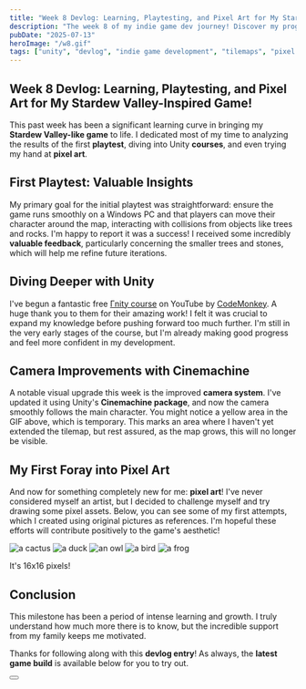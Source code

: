 ```yaml
---
title: "Week 8 Devlog: Learning, Playtesting, and Pixel Art for My Stardew Valley-Inspired Game!"
description: "The week 8 of my indie game dev journey! Discover my progress with the game development."
pubDate: "2025-07-13"
heroImage: "/w8.gif"
tags: ["unity", "devlog", "indie game development", "tilemaps", "pixel art", "game development"]
---
```





## Week 8 Devlog: Learning, Playtesting, and Pixel Art for My Stardew Valley-Inspired Game!

This past week has been a significant learning curve in bringing my **Stardew Valley-like game** to life.
I dedicated most of my time to analyzing the results of the first **playtest**, diving into Unity **courses**, and even trying my hand at **pixel art**.

## First Playtest: Valuable Insights

My primary goal for the initial playtest was straightforward:
ensure the game runs smoothly on a Windows PC and that players can move their character around the map,
interacting with collisions from objects like trees and rocks.
I'm happy to report it was a success!
I received some incredibly **valuable feedback**, particularly concerning the smaller trees and stones,
which will help me refine future iterations.

## Diving Deeper with Unity

I've begun a fantastic free [Гnity course](https://youtu.be/AmGSEH7QcDg?si=YTkt06S0YJJWYI0q) on YouTube by [CodeMonkey](https://www.youtube.com/@CodeMonkeyUnity).
A huge thank you to them for their amazing work!
I felt it was crucial to expand my knowledge before pushing forward too much further.
I'm still in the very early stages of the course, but I'm already making good progress and feel more confident in my development.

## Camera Improvements with Cinemachine

A notable visual upgrade this week is the improved **camera system**.
I've updated it using Unity's **Cinemachine package**, and now the camera smoothly follows the main character.
You might notice a yellow area in the GIF above, which is temporary.
This marks an area where I haven't yet extended the tilemap, but rest assured, as the map grows, this will no longer be visible.

## My First Foray into Pixel Art

And now for something completely new for me: **pixel art**!
I've never considered myself an artist, but I decided to challenge myself and try drawing some pixel assets.
Below, you can see some of my first attempts, which I created using original pictures as references.
I'm hopeful these efforts will contribute positively to the game's aesthetic!

<Image src={cacoon} alt="a cactus" />
<Image src={duck} alt="a duck" />
<Image src={owl} alt="an owl" />
<Image src={bird} alt="a bird" />
<Image src={frog} alt="a frog" />

It's 16x16 pixels!

## Conclusion

This milestone has been a period of intense learning and growth.
I truly understand how much more there is to know, but the incredible support from my family keeps me motivated.

Thanks for following along with this **devlog entry**!
As always, the **latest game build**     is available below for you to try out.

<Button href="https://github.com/nav-mike/devlog/releases/download/week8/Week8.zip" />